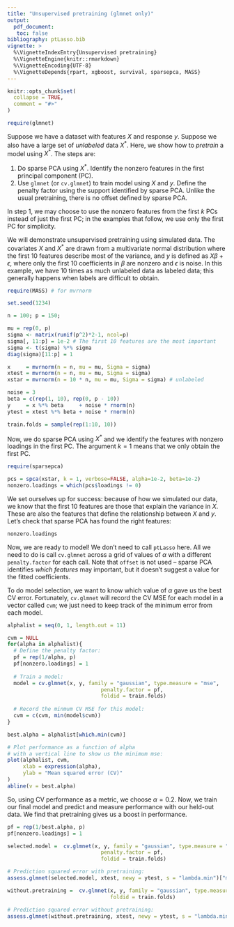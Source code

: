 ```yaml
---
title: "Unsupervised pretraining (glmnet only)"
output: 
  pdf_document:
   toc: false
bibliography: ptLasso.bib
vignette: >
  %\VignetteIndexEntry{Unsupervised pretraining}
  %\VignetteEngine{knitr::rmarkdown}
  %\VignetteEncoding{UTF-8}
  %\VignetteDepends{rpart, xgboost, survival, sparsepca, MASS}
---
```


```r
knitr::opts_chunk$set(
  collapse = TRUE,
  comment = "#>"
)
```

```r
require(glmnet)
```

Suppose we have a dataset with features $X$ and response $y$. Suppose we also have a large set of *unlabeled* data $X^*$. Here, we show how to _pretrain_ a model using $X^*$. The steps are:

1. Do sparse PCA using $X^*$. Identify the nonzero features in the first principal component (PC). 
2. Use `glmnet` (or `cv.glmnet`) to train model using $X$ and $y$. Define the penalty factor using the support identified by sparse PCA. Unlike the usual pretraining, there is no offset defined by sparse PCA. 

In step 1, we may choose to use the nonzero features from the first $k$ PCs instead of just the first PC; in the examples that follow, we use only the first PC for simplicity.

We will demonstrate unsupervised pretraining using simulated data. The covariates $X$ and $X^*$ are drawn from a multivariate normal distribution where the first 10 features describe most of the variance, and $y$ is defined as $X \beta + \epsilon$, where only the first 10 coefficients in $\beta$ are nonzero and $\epsilon$ is noise. In this example, we have 10 times as much unlabeled data as labeled data; this generally happens when labels are difficult to obtain.
```r
require(MASS) # for mvrnorm

set.seed(1234)

n = 100; p = 150; 

mu = rep(0, p)
sigma <- matrix(runif(p^2)*2-1, ncol=p) 
sigma[, 11:p] = 1e-2 # The first 10 features are the most important
sigma <- t(sigma) %*% sigma
diag(sigma)[11:p] = 1

x     = mvrnorm(n = n, mu = mu, Sigma = sigma)
xtest = mvrnorm(n = n, mu = mu, Sigma = sigma)
xstar = mvrnorm(n = 10 * n, mu = mu, Sigma = sigma) # unlabeled

noise = 3
beta = c(rep(1, 10), rep(0, p - 10))
y     = x %*% beta     + noise * rnorm(n)
ytest = xtest %*% beta + noise * rnorm(n)

train.folds = sample(rep(1:10, 10))
```

Now, we do sparse PCA using $X^*$ and we identify the features with nonzero loadings in the first PC. The argument $k = 1$ means that we only obtain the first PC.
```r
require(sparsepca)

pcs = spca(xstar, k = 1, verbose=FALSE, alpha=1e-2, beta=1e-2)
nonzero.loadings = which(pcs$loadings != 0)
```

We set ourselves up for success: because of how we simulated our data, we know that the first 10 features are those that explain the variance in $X$. These are also the features that define the relationship between $X$ and $y$. Let's check that sparse PCA has found the right features:
```r
nonzero.loadings
```

Now, we are ready to model! We don't need to call `ptLasso` here. All we need to do is call `cv.glmnet` across a grid of values of $\alpha$ with a different `penalty.factor` for each call. Note that `offset` is not used -- sparse PCA identifies _which features_ may important, but it doesn't suggest a value for the fitted coefficients.

To do model selection, we want to know which value of $\alpha$ gave us the best CV error. Fortunately, `cv.glmnet` will record the CV MSE for each model in a vector called `cvm`; we just need to keep track of the minimum error from each model.
```r

alphalist = seq(0, 1, length.out = 11)

cvm = NULL
for(alpha in alphalist){
  # Define the penalty factor:
  pf = rep(1/alpha, p)
  pf[nonzero.loadings] = 1
  
  # Train a model:
  model = cv.glmnet(x, y, family = "gaussian", type.measure = "mse",
                              penalty.factor = pf, 
                              foldid = train.folds)
  
  # Record the minmum CV MSE for this model:
  cvm = c(cvm, min(model$cvm))
}

best.alpha = alphalist[which.min(cvm)]

# Plot performance as a function of alpha
# with a vertical line to show us the minimum mse:
plot(alphalist, cvm, 
     xlab = expression(alpha), 
     ylab = "Mean squared error (CV)"
)
abline(v = best.alpha)

```

So, using CV performance as a metric, we choose $\alpha = 0.2$. Now, we train our final model and predict and measure performance with our held-out data. We find that pretraining gives us a boost in performance.

```r
pf = rep(1/best.alpha, p)
pf[nonzero.loadings] = 1

selected.model =  cv.glmnet(x, y, family = "gaussian", type.measure = "mse",
                              penalty.factor = pf, 
                              foldid = train.folds)

# Prediction squared error with pretraining:
assess.glmnet(selected.model, xtest, newy = ytest, s = "lambda.min")["mse"]

without.pretraining =  cv.glmnet(x, y, family = "gaussian", type.measure = "mse",
                                 foldid = train.folds)

# Prediction squared error without pretraining:
assess.glmnet(without.pretraining, xtest, newy = ytest, s = "lambda.min")["mse"]
```
